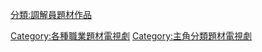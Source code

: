 [[Category:各種職業題材電視劇|Category:各種職業題材電視劇]]
[[Category:主角分類題材電視劇|Category:主角分類題材電視劇]]
[[分類:調解員題材作品|分類:調解員題材作品]]